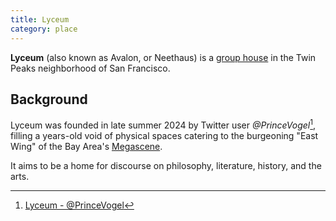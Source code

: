 ```yaml
---
title: Lyceum
category: place
---
```


**Lyceum** (also known as Avalon, or Neethaus) is a [group house](/group-housing) in the Twin Peaks neighborhood of San Francisco.

<ImageCard
  name="East-facing view from Lyceum balcony"
  imageSrc="/images/lyceum/balcony.jpg"
/>

## Background

Lyceum was founded in late summer 2024 by Twitter user _@PrinceVogel_[^1], filling a years-old void of physical spaces catering to the burgeoning "East Wing" of the Bay Area's [Megascene](/megascene).

It aims to be a home for discourse on philosophy, literature, history, and the arts.

[^1]: [Lyceum - @PrinceVogel](https://x.com/PrinceVogel/status/1825635961927245885)
